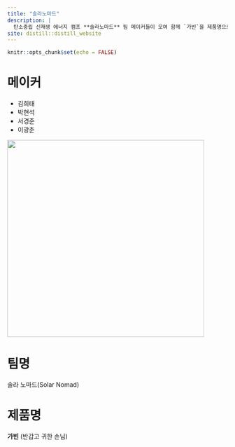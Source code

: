 ```yaml
---
title: "솔라노마드"
description: |
  탄소중립 신재생 에너지 캠프 **솔라노마드** 팀 메이커들이 모여 함께 `가빈`을 제품명으로 친환경 태양열 AI 교육 제품을 제작하였습니다.
site: distill::distill_website
---
```


```r
knitr::opts_chunk$set(echo = FALSE)

```

# 메이커

-   김희태
-   박현석
-   서경준
-   이광춘

![](fig/team.png){width="450"}

# 팀명

솔라 노마드(Solar Nomad)

# 제품명

**가빈** (반갑고 귀한 손님)
